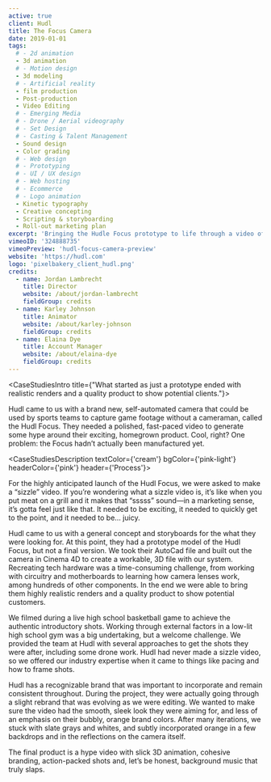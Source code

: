 ```yaml
---
active: true
client: Hudl
title: The Focus Camera
date: 2019-01-01
tags:
  # - 2d animation
  - 3d animation
  # - Motion design
  - 3d modeling
  # - Artificial reality
  - film production
  - Post-production
  - Video Editing
  # - Emerging Media
  # - Drone / Aerial videography
  # - Set Design
  # - Casting & Talent Management
  - Sound design
  - Color grading
  # - Web design
  # - Prototyping
  # - UI / UX design
  # - Web hosting
  # - Ecommerce
  # - Logo animation
  - Kinetic typography
  - Creative concepting
  - Scripting & storyboarding
  - Roll-out marketing plan
excerpt: 'Bringing the Hudle Focus prototype to life through a video of highly realistic models.'
vimeoID: '324888735'
vimeoPreview: 'hudl-focus-camera-preview'
website: 'https://hudl.com'
logo: 'pixelbakery_client_hudl.png'
credits:
  - name: Jordan Lambrecht
    title: Director
    website: /about/jordan-lambrecht
    fieldGroup: credits
  - name: Karley Johnson
    title: Animator
    website: /about/karley-johnson
    fieldGroup: credits
  - name: Elaina Dye
    title: Account Manager
    website: /about/elaina-dye
    fieldGroup: credits
---
```


<CaseStudiesIntro title={"What started as just a prototype ended with realistic renders and a quality product to show potential clients."}>

Hudl came to us with a brand new, self-automated camera that could be used by sports teams to capture game footage without a cameraman, called the Hudl Focus. They needed a polished, fast-paced video to generate some hype around their exciting, homegrown product. Cool, right? One problem: the Focus hadn’t actually been manufactured yet.

</CaseStudiesIntro>

<CaseStudiesDescription textColor={'cream'} bgColor={'pink-light'} headerColor={'pink'} header={'Process'}>

For the highly anticipated launch of the Hudl Focus, we were asked to make a “sizzle” video. If you’re wondering what a sizzle video is, it’s like when you put meat on a grill and it makes that “sssss” sound—in a marketing sense, it’s gotta feel just like that. It needed to be exciting, it needed to quickly get to the point, and it needed to be… juicy.

Hudl came to us with a general concept and storyboards for the what they were looking for. At this point, they had a prototype model of the Hudl Focus, but not a final version. We took their AutoCad file and built out the camera in Cinema 4D to create a workable, 3D file with our system. Recreating tech hardware was a time-consuming challenge, from working with circuitry and motherboards to learning how camera lenses work, among hundreds of other components. In the end we were able to bring them highly realistic renders and a quality product to show potential customers.

We filmed during a live high school basketball game to achieve the authentic introductory shots. Working through external factors in a low-lit high school gym was a big undertaking, but a welcome challenge. We provided the team at Hudl with several approaches to get the shots they were after, including some drone work. Hudl had never made a sizzle video, so we offered our industry expertise when it came to things like pacing and how to frame shots.

Hudl has a recognizable brand that was important to incorporate and remain consistent throughout. During the project, they were actually going through a slight rebrand that was evolving as we were editing. We wanted to make sure the video had the smooth, sleek look they were aiming for, and less of an emphasis on their bubbly, orange brand colors. After many iterations, we stuck with slate grays and whites, and subtly incorporated orange in a few backdrops and in the reflections on the camera itself.

The final product is a hype video with slick 3D animation, cohesive branding, action-packed shots and, let’s be honest, background music that truly slaps.

</CaseStudiesDescription>
